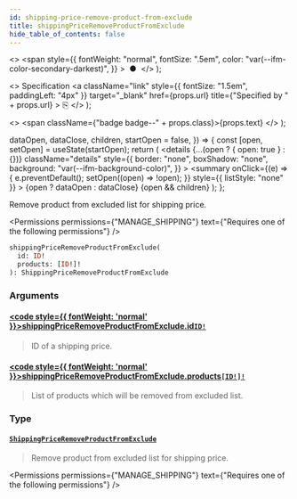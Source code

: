 ```yaml
---
id: shipping-price-remove-product-from-exclude
title: shippingPriceRemoveProductFromExclude
hide_table_of_contents: false
---
```


  <>
    <span
      style={{
        fontWeight: "normal",
        fontSize: ".5em",
        color: "var(--ifm-color-secondary-darkest)",
      }}
    >
      &nbsp;●&nbsp;
    </span>
  </>
);

  <>
    Specification
    <a
      className="link"
      style={{ fontSize: "1.5em", paddingLeft: "4px" }}
      target="\_blank"
      href={props.url}
      title={"Specified by " + props.url}
    >
      ⎘
    </a>
  </>
);

  <>
    <span className={"badge badge--" + props.class}>{props.text}</span>
  </>
);


  dataOpen,
  dataClose,
  children,
  startOpen = false,
}) => {
  const [open, setOpen] = useState(startOpen);
  return (
    <details
      {...(open ? { open: true } : {})}
      className="details"
      style={{
        border: "none",
        boxShadow: "none",
        background: "var(--ifm-background-color)",
      }}
    >
      <summary
        onClick={(e) => {
          e.preventDefault();
          setOpen((open) => !open);
        }}
        style={{ listStyle: "none" }}
      >
        {open ? dataOpen : dataClose}
      </summary>
      {open && children}
    </details>
  );
};

Remove product from excluded list for shipping price.

<Permissions
  permissions={"MANAGE_SHIPPING"}
  text={"Requires one of the following permissions"}
/>

```graphql
shippingPriceRemoveProductFromExclude(
  id: ID!
  products: [ID!]!
): ShippingPriceRemoveProductFromExclude
```

### Arguments

#### [<code style={{ fontWeight: 'normal' }}>shippingPriceRemoveProductFromExclude.<b>id</b></code>](#)<Bullet />[`ID!`](../../../api-reference/miscellaneous/scalars/id) <Badge class="secondary" text="non-null"/> <Badge class="secondary" text="scalar"/>

> ID of a shipping price.

#### [<code style={{ fontWeight: 'normal' }}>shippingPriceRemoveProductFromExclude.<b>products</b></code>](#)<Bullet />[`[ID!]!`](../../../api-reference/miscellaneous/scalars/id) <Badge class="secondary" text="non-null"/> <Badge class="secondary" text="scalar"/>

> List of products which will be removed from excluded list.

### Type

#### [`ShippingPriceRemoveProductFromExclude`](../../../api-reference/shipping/objects/shipping-price-remove-product-from-exclude) <Badge class="secondary" text="object"/>

> Remove product from excluded list for shipping price.

<Permissions
  permissions={"MANAGE_SHIPPING"}
  text={"Requires one of the following permissions"}
/>

